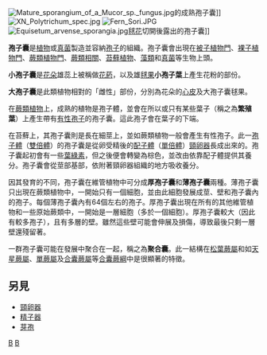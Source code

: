 [[File:Mature_sporangium_of_a_Mucor_sp._fungus.jpg|thumb]]的成熟孢子囊]]
[[File:XN_Polytrichum_spec.jpg|thumb]]
[[File:Fern_Sori.JPG|thumb]]
[[File:Equisetum_arvense_sporangia.jpg|thumb]][[毬花|毬花]]切開後露出的孢子囊]]

'''孢子囊'''是[[植物|植物]]或[[真菌|真菌]]製造並容納[[孢子|孢子]]的組織。孢子囊會出現在[[被子植物門|被子植物門]]、[[裸子植物門|裸子植物門]]、[[蕨類植物門|蕨類植物門]]、[[蕨類相關|蕨類相關]]、[[苔蘚植物|苔蘚植物]]、[[藻類|藻類]]和[[真菌|真菌]]等生物上頭。

'''小孢子囊'''是[[花|花朵]]雄蕊上被稱做[[花藥|花葯]]，以及雄[[毬果|毬果]]'''小孢子葉'''上產生花粉的部份。

'''大孢子囊'''是此類植物相對的「雌性」部份，分別為花朵的[[心皮|心皮]]及大孢子囊毬果。

在[[蕨類植物|蕨類植物]]上，成熟的植物是孢子體，並會在所以或只有某些葉子（稱之為'''繁殖葉'''）上產生帶有[[孢子|有性孢子]]的孢子囊。這此孢子會在葉子的下端。

在苔蘚上，其孢子囊則是長在細莖上，並如蕨類植物一般會產生有性孢子。此一[[孢子體|孢子體]]（[[雙倍體|雙倍體]]）的孢子囊是從卵受精後的[[配子體|配子體]]（[[單倍體|單倍體]]）[[頸卵器|頸卵器]]長成出來的。孢子囊起初會有一些[[葉綠素|葉綠素]]，但之後便會轉變為棕色，並改由依靠配子體提供其養分。孢子囊會從莖部基部，依附著頸卵器組織的地方吸收養分。

因其發育的不同，孢子囊在維管植物中可分成'''厚孢子囊'''和'''薄孢子囊'''兩種。薄孢子囊只出現在蕨類植物中，一開始只有一個細胞，並由此細胞發展成莖、壁和孢子囊內的孢子。每個薄孢子囊內有64個左右的孢子。厚孢子囊出現在所有的其他維管植物和一些原始蕨類中，一開始是一層細胞（多於一個細胞）。厚孢子囊較大（因此有較多孢子），且有多層的壁。雖然這些壁可能會伸展及損傷，導致最後只剩一層壁還殘留著。

一群孢子囊可能在發展中聚合在一起，稱之為'''聚合囊'''。此一結構在[[松葉蕨屬|松葉蕨屬]]和如[[天星蕨屬|天星蕨屬]]、[[單蕨屬|單蕨屬]]及[[合囊蕨屬|合囊蕨屬]]等[[合囊蕨綱|合囊蕨綱]]中是很顯著的特徵。

== 另見 ==
* [[頸卵器|頸卵器]]
* [[精子器|精子器]]
* [[芽孢|芽孢]]

{{真菌}}

[[Category:植物解剖學|B]]
[[Category:真菌形態學與解剖學|B]]